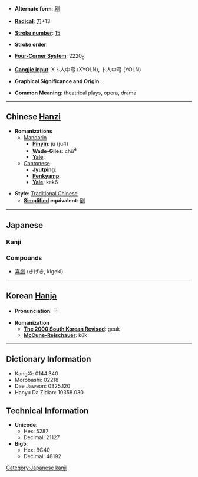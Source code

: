 * '''Alternate form''': [[剧]]

* '''[[Wiktionary:Chinese radical index| Radical]]''': [[Wiktionary:Chinese radical index 刀|刀]]+13

* '''[[Wiktionary:Chinese total strokes index|Stroke number]]''': [[Wiktionary:Chinese total strokes index 15|15]]

* '''Stroke order''': 

* '''[[Wiktionary:Chinese four corner index|Four-Corner System]]''': 2220<sub>0</sub>

* '''[[Wiktionary:Chinese Cangjie index|Cangjie input]]''': X卜人中弓 (XYOLN), 卜人中弓 (YOLN)

* '''Graphical Significance and Origin''': 

* '''Common Meaning''': theatrical plays, opera, drama

----

== Chinese [[Hanzi]] ==

* '''Romanizations'''
** [[Mandarin]]
*** '''[[Pinyin]]''': jù (ju4)
*** '''[[Wade-Giles]]''': chü<sup>4</sup>
*** '''[[Yale]]''': 
**[[Cantonese]]
***'''[[Jyutping]]''':
***'''[[Penkyamp]]''': 
***'''[[Yale]]''': kek6

* '''Style''': [[Traditional Chinese]] 
** '''[[Simplified Chinese|Simplified]] equivalent''': [[剧]]



----

== Japanese ==
===Kanji===
{{kanji2|[[げき]] ([[geki]]), [[けき]] ([[keki]]), [[ぎゃく]] ([[gyaku]])|[[はげしい]] ([[hageshii]])}}

===Compounds===
*[[喜劇]] (きげき, kigeki)


----

== Korean [[Hanja]] ==

* '''Pronunciation''': 극

* '''Romanization'''
** '''[[The 2000 South Korean Revised Romanization|The 2000 South Korean Revised]]''': geuk
** '''[[McCune-Reischauer]]''': kŭk

----

== Dictionary Information ==

* KangXi: 0144.340
* Morobashi: 02218
* Dae Jaweon: 0325.120
* Hanyu Da Zidian: 10358.030

== Technical Information ==

* '''Unicode''':
** Hex: 5287
** Decimal: 21127
* '''Big5''':
** Hex: BC40
** Decimal: 48192

[[Category:Japanese kanji]]
